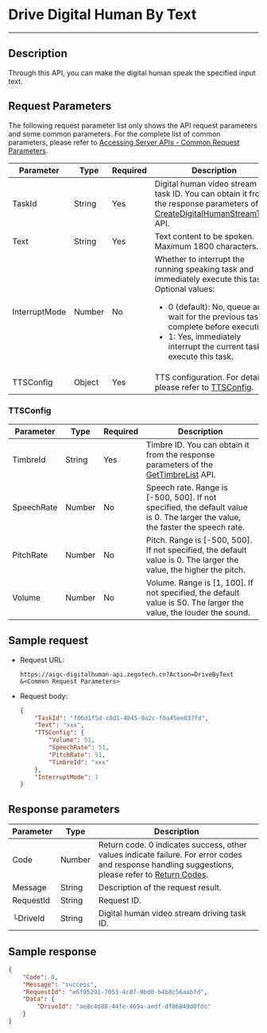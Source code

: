 # Drive Digital Human By Text

---

## Description

Through this API, you can make the digital human speak the specified input text.


<PostPrototype link="https://aigc-digitalhuman-api.zegotech.cn?Action=DriveByText" />

## Request Parameters

The following request parameter list only shows the API request parameters and some common parameters. For the complete list of common parameters, please refer to [Accessing Server APIs - Common Request Parameters](./../accessing-server-apis.mdx#common-request-parameters).

| Parameter      | Type   | Required | Description             |
|---------------|--------|----------|-------------------------|
| TaskId      | String | Yes    | Digital human video stream task ID. You can obtain it from the response parameters of the [CreateDigitalHumanStreamTask](./create-digital-human-stream-task.mdx) API.    |
| Text      | String | Yes    | Text content to be spoken. Maximum 1800 characters.    |
| InterruptMode      | Number | No    | Whether to interrupt the running speaking task and immediately execute this task. Optional values:<ul><li>0 (default): No, queue and wait for the previous task to complete before executing.</li><li>1: Yes, immediately interrupt the current task to execute this task.</li></ul> |
| TTSConfig  | Object | Yes    | TTS configuration. For details, please refer to [TTSConfig](#ttsconfig).           |

### TTSConfig
| Parameter               | Type   | Required | Description             |
| ----------------|------|------|-------------------------|
| TimbreId | String | Yes    | Timbre ID. You can obtain it from the response parameters of the [GetTimbreList](./../digital-human-management/get-timbre-list.mdx) API. |
| SpeechRate | Number | No    | Speech rate. Range is [-500, 500]. If not specified, the default value is 0. The larger the value, the faster the speech rate. |
| PitchRate | Number | No | Pitch. Range is [-500, 500]. If not specified, the default value is 0. The larger the value, the higher the pitch. |
| Volume | Number | No | Volume. Range is [1, 100]. If not specified, the default value is 50. The larger the value, the louder the sound. |

## Sample request

- Request URL:

    ```https
    https://aigc-digitalhuman-api.zegotech.cn?Action=DriveByText
    &<Common Request Parameters>
    ```

- Request body:

    ```json
    {
        "TaskId": "f06d1f5d-c0d1-4845-9a2c-f0a45ee037fd",
        "Text": "xxx",
        "TTSConfig": {
            "Volume": 51,
            "SpeechRate": 51,
            "PitchRate": 51,
            "TimbreId": "xxx"
        },
        "InterruptMode": 1
    }
    ```

## Response parameters

| Parameter | Type | Description |
|------|------|------|
| Code | Number | Return code. 0 indicates success, other values indicate failure. For error codes and response handling suggestions, please refer to [Return Codes](./../return-codes.mdx). |
| Message | String | Description of the request result. |
| RequestId | String | Request ID. |
| └DriveId      | String       | Digital human video stream driving task ID. |

## Sample response

```json
{
    "Code": 0,
    "Message": "success",
    "RequestId": "e6f95291-7053-4c87-9bd0-b4b8c56aabfd",
    "Data": {
        "DriveId": "ae8c4d88-44fe-469a-aedf-df06849d0fdc"
    }
}
```